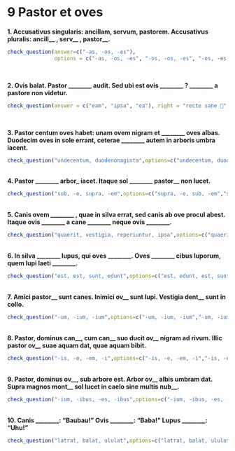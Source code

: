 # 9 Pastor et oves

**1. Accusativus singularis: ancillam, servum, pastorem. Accusativus pluralis: ancill\_\_ , serv\_\_ , pastor\_\_.**

```r
check_question(answer=c("-as, -os, -es"), 
               options = c("-as, -os, -es", "-os, -os, -es", "-os, -es, -as", "-as, -es, -os"), right = "probe 👌", wrong = "non ita ☹️", button_label = "Rectene dico?", type = "radio")
```
</br>

**2. Ovis balat. Pastor ________ audit. Sed ubi est ovis ________ ? ________ a pastore non videtur.** 

```r
check_question(answer = c("eam", "ipsa", "ea"), right = "recte sane 🙂", wrong = "cogitandum est 🤔", button_label = "Rectene dico?", type = "in_order")
```
</br>

**3. Pastor centum oves habet: unam ovem nigram et ________ oves albas. Duodecim oves in sole errant, ceterae ________ autem in arboris umbra iacent.**

```r
check_question("undecentum, duodenonaginta",options=c("undecentum, duodenonaginta","undenonaginta, duodenonagina","undenonaginta, duodeoctoginta","undecentum, duodeoctogina"),type="radio",button_label="Rectene dico?",right="Probe👌",wrong="Non hercle vero!😕")
```

</br>
**4. Pastor ________ arbor_ iacet. Itaque sol ________ pastor\_\_ non lucet.**

```r
check_question("sub, -e, supra, -em",options=c("supra, -e, sub, -em","sub, -em, supra, -e","supra, -em, sub, -e","sub, -e, supra, -em"),type="radio",button_label="Rectene dico?",right="Sic est🤩",wrong="Cogitandum est🤔")
```

</br>
**5. Canis ovem ________ , quae in silva errat, sed canis ab ove procul abest. Itaque ovis ________ a cane ________ neque ovis ________.**

```r
check_question("quaerit, vestigia, reperiuntur, ipsa",options=c("quaerit, ipsa, reperitur, vestigia","quaerit, vestigia, reperiuntur, ipsa","reperit, vestigia, quaeruntur, ipsa","reperit, ipsa, quaeritur, vestigia"),type="radio",button_label="Rectene dico?",right="Ita, ut dicis👏",wrong="Quid ais?🤨")
```

</br>
**6. In silva ________ lupus, qui oves ________. Oves ________ cibus luporum, quem lupi laeti ________.**

```r
check_question("est, est, sunt, edunt",options=c("est, edunt, est, sunt","est, est, sunt, edunt","est, edunt, sunt, est","est, est, edunt, sunt"),type="radio",button_label="Rectene dico?",right="Optime!👍",wrong="Minime😔")
```

</br>
**7. Amici pastor\_\_ sunt canes. Inimici ov\_\_ sunt lupi. Vestigia dent\_\_ sunt in collo.**

```r
check_question("-um, -ium, -ium",options=c("-um, -ium, -ium","-um, -ium, -um","-ium, -ium, -um","-um, -um, -ium"),type="radio",button_label="Rectene dico?",right="Recte sane🙂",wrong="Non ita😿")
```

</br>
**8. Pastor, dominus can\_\_, cum can\_\_ suo ducit ov\_\_ nigram ad rivum. Illic pastor ov\_\_ suae aquam dat, quae aquam bibit.**

```r
check_question("-is, -e, -em, -i",options=c("-is, -e, -em, -i","-is, -e, -am, -i","-is, -o, -em, -ae","-is, -o, -am, -ae"),type="radio",button_label="Rectene dico?",right="Probe👌",wrong="Non hercle vero!😕")
```

</br>
**9. Pastor, dominus ov\_\_, sub arbore est. Arbor ov\_\_ albis umbram dat. Supra magnos mont\_\_ sol lucet in caelo sine multis nub\_\_.**

```r
check_question("-ium, -ibus, -es, -ibus",options=c("-ium, -ibus, -es, -ibus","-ium, -is, -os, -is","-ium, -ibus, -es, -is","-ium, -is, -os, -ibus"),type="radio",button_label="Rectene dico?",right="Sic est🤩",wrong="Cogitandum est🤔")
```

</br>
**10. Canis ________: "Baubau!" Ovis ________: "Baba!" Lupus ________: "Uhu!"**

```r
check_question("latrat, balat, ululat",options=c("latrat, balat, ululat","ululat, latrat, balat","ululat, balat, latrat","balat, latrat, ululat"),type="radio",button_label="Rectene dico?",right="Ita, ut dicis👏",wrong="Quid ais?🤨")
```

</br>
